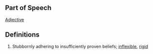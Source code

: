 ==Part of Speech==
[[Adjective]]
==Definitions==
#Stubbornly adhering to insufficiently proven beliefs; [[inflexible]], [[rigid]]